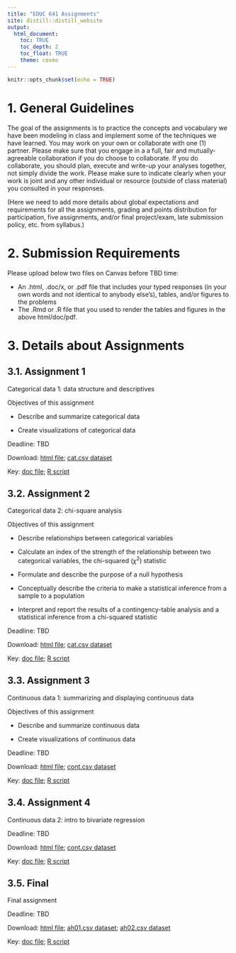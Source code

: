 ```yaml
---
title: "EDUC 641 Assignments"
site: distill::distill_website
output:
  html_document:
    toc: TRUE
    toc_depth: 2
    toc_float: TRUE
    theme: cosmo
---
```


```r
knitr::opts_chunk$set(echo = TRUE)
```

# 1. General Guidelines

The goal of the assignments is to practice the concepts and vocabulary we have been modeling in class and implement some of the techniques we have learned. You may work on your own or collaborate with one (1) partner. Please make sure that you engage in a a full, fair and mutually-agreeable collaboration if you do choose to collaborate. If you do collaborate, you should plan, execute and write-up your analyses together, not simply divide the work. Please make sure to indicate clearly when your work is joint and any other individual or resource (outside of class material) you consulted in your responses.

(Here we need to add more details about global expectations and requirements for all the assignments, grading and points distribution for participation, five assignments, and/or final project/exam, late submission policy, etc. from syllabus.)

# 2. Submission Requirements

Please upload below two files on Canvas before TBD time:  

 * An .html, .doc/x, or .pdf file that includes your typed responses (in your own words and not identical to anybody else's), tables, and/or figures to the problems  
 * The .Rmd or .R file that you used to render the tables and figures in the above html/doc/pdf. 

# 3. Details about Assignments

## 3.1. Assignment 1

Categorical data 1: data structure and descriptives 

Objectives of this assignment

 * Describe and summarize categorical data

 * Create visualizations of categorical data

Deadline: TBD

Download: [html file](./assignments/assignment01.html); [cat.csv dataset](./data/cat.csv)

Key: [doc file](./assignments/keys/assignment01_key.docx); [R script](./assignments/keys/assignment01_key.R)

## 3.2. Assignment 2 

Categorical data 2: chi-square analysis

Objectives of this assignment

 * Describe relationships between categorical variables
 
 * Calculate an index of the strength of the relationship between two categorical variables, the chi-squared ($\chi^2$) statistic
 
 * Formulate and describe the purpose of a null hypothesis
 
 * Conceptually describe the criteria to make a statistical inference from a sample to a population
 
 * Interpret and report the results of a contingency-table analysis and a statistical inference from a chi-squared statistic

Deadline: TBD

Download: [html file](./assignments/assignment02.html); [cat.csv dataset](./data/cat.csv)

Key: [doc file](./assignments/keys/assignment02_key.docx); [R script](./assignments/keys/assignment02_key.R)

## 3.3. Assignment 3 

Continuous data 1: summarizing and displaying continuous data

Objectives of this assignment

 * Describe and summarize continuous data

 * Create visualizations of continuous data

Deadline: TBD

Download: [html file](./assignments/assignment03.html); [cont.csv dataset](./data/cont.csv)

Key: [doc file](./assignments/keys/assignment03_key.docx); [R script](./assignments/keys/assignment03_key.R)

## 3.4. Assignment 4 

Continuous data 2: intro to bivariate regression

Deadline: TBD

Download: [html file](./assignments/assignment04.html); [cont.csv dataset](./data/cont.csv)

Key: [doc file](./assignments/keys/assignment04_key.docx); [R script](./assignments/keys/assignment04_key.R)


## 3.5. Final

Final assignment 

Deadline: TBD

Download: [html file](./assignments/assignment05.html); [ah01.csv dataset](./data/ah01.csv); [ah02.csv dataset](./data/ah02.csv)

Key: [doc file](./assignments/keys/assignment05_key.docx); [R script](./assignments/keys/assignment05_key.R)






